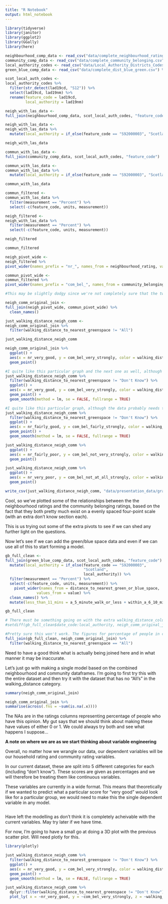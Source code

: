 ```yaml
---
title: "R Notebook"
output: html_notebook
---
```


```r
library(tidyverse)
library(janitor)
library(ggplot2)
library(GGally)
library(here)

neighbourhood_comp_data <- read_csv("data/complete_neighbourhood_rating.csv") %>% clean_names()
community_comp_data <- read_csv("data/complete_community_belonging.csv") %>% clean_names()
local_authority_codes <- read_csv("data/Local_Authority_Districts_Codes.csv") %>% clean_names()
green_blue_comp_data <- read_csv("data/complete_dist_blue_green.csv") %>% clean_names()


```

```r
scot_local_auth_codes <-
local_authority_codes %>% 
  filter(str_detect(lad19cd, "S12")) %>% 
  select(lad19cd, lad19nm) %>% 
  rename(feature_code = lad19cd,
         local_authority = lad19nm)
```

```r
neigh_with_las_data <-
full_join(neighbourhood_comp_data, scot_local_auth_codes, "feature_code")

neigh_with_las_data <-
neigh_with_las_data %>% 
  mutate(local_authority = if_else(feature_code == "S92000003", "Scotland", local_authority))

neigh_with_las_data
```

```r
commun_with_las_data <-
full_join(community_comp_data, scot_local_auth_codes, "feature_code")

commun_with_las_data <-
commun_with_las_data %>% 
  mutate(local_authority = if_else(feature_code == "S92000003", "Scotland", local_authority))

commun_with_las_data
```

```r
commun_filtered <-
commun_with_las_data %>%
  filter(measurement == "Percent") %>% 
  select(-c(feature_code, units, measurement))

neigh_filtered <-
neigh_with_las_data %>%
  filter(measurement == "Percent") %>% 
  select(-c(feature_code, units, measurement))
```

```r
neigh_filtered

commun_filtered
```
```r
neigh_pivot_wide <-
neigh_filtered %>% 
pivot_wider(names_prefix = "nr_", names_from = neighbourhood_rating, values_from = value)

commun_pivot_wide <-
commun_filtered %>% 
pivot_wider(names_prefix = "com_bel_", names_from = community_belonging, values_from = value)
```

```r
#This may be slightly dodgy since we're not completely sure that the two data sets refer to the same individuals. We're probably going to end up with quite a lot of missing values as well

neigh_comm_original_join <-
full_join(neigh_pivot_wide, commun_pivot_wide) %>% 
  clean_names()
```

```r
just_walking_distance_neigh_comm <-
neigh_comm_original_join %>% 
  filter(walking_distance_to_nearest_greenspace != "All")

just_walking_distance_neigh_comm
```

```r
neigh_comm_original_join %>%
  ggplot() +
  aes(x = nr_very_good, y = com_bel_very_strongly, color = walking_distance_to_nearest_greenspace) +
  geom_point()
```

```r
#I quite like this particular graph and the next one as well, although the data probably needs to be cleaned up a bit to get Scotland averages out. 
just_walking_distance_neigh_comm %>% 
  filter(walking_distance_to_nearest_greenspace != "Don't Know") %>% 
  ggplot() +
  aes(x = nr_very_good, y = com_bel_very_strongly, color = walking_distance_to_nearest_greenspace) +
  geom_point() +
  geom_smooth(method = lm, se = FALSE, fullrange = TRUE)
```

```r
#I quite like this particular graph, although the data probably needs to be cleaned up a bit to get Scotland averages out. 
just_walking_distance_neigh_comm %>% 
  filter(walking_distance_to_nearest_greenspace != "Don't Know") %>% 
  ggplot() +
  aes(x = nr_fairly_good, y = com_bel_fairly_strongly, color = walking_distance_to_nearest_greenspace) +
  geom_point() +
  geom_smooth(method = lm, se = FALSE, fullrange = TRUE)
```

```r
just_walking_distance_neigh_comm %>% 
  ggplot() +
  aes(x = nr_fairly_poor, y = com_bel_not_very_strongly, color = walking_distance_to_nearest_greenspace) +
  geom_point()
```

```r
just_walking_distance_neigh_comm %>% 
  ggplot() +
  aes(x = nr_very_poor, y = com_bel_not_at_all_strongly, color = walking_distance_to_nearest_greenspace) +
  geom_point()
```

```r
write_csv(just_walking_distance_neigh_comm, "data/presentation_data/graph_10_11_just_walking_distance_neigh_comm.csv")
```

Cool, so we've plotted some of the relationships between the the neighbourhood ratings and the community belonging ratings, based on the fact that they both pretty much exist on a evenly spaced four-point scale (with an extra don't know section each). 

This is us trying out some of the extra pivots to see if we can shed any further light on the questions. 









Now let's see if we can add the green/blue space data and even if we can use all of this to start forming a model. 

```r
gb_full_clean <-
full_join(green_blue_comp_data, scot_local_auth_codes, "feature_code") %>% 
  mutate(local_authority = if_else(feature_code == "S92000003", 
                                   "Scotland", 
                                   local_authority)) %>% 
  filter(measurement == "Percent") %>% 
  select(-c(feature_code, units, measurement)) %>% 
    pivot_wider(names_from = distance_to_nearest_green_or_blue_space,
              values_from = value) %>% 
  clean_names() %>% 
  mutate(less_than_11_mins = a_5_minute_walk_or_less + within_a_6_10_minute_walk)

gb_full_clean
```

```r
# There must be something going on with the extra walking_distance_column which might effect any join. I'm guessing it would just mean gaps though. 
#setdiff(gb_full_clean$date_code:local_authority, neigh_comm_original_join$date_code:)
```

```r
#Pretty sure this won't work. The figures for percentage of people in certain walking distance just wouldn't relate to the neighbourhood and community figures the way we'd want them to.
full_join(gb_full_clean, neigh_comm_original_join) %>% 
  filter(walking_distance_to_nearest_greenspace == "All")
```

Need to have a good think what is actually being joined here and in what manner it may be inaccurate.

Let's just go with making a single model based on the combined neighbourhood and community dataframes. I'm going to first try this with the entire dataset and then try it with the dataset that has no "All's" in the walking_distance category. 

```r
summary(neigh_comm_original_join)
```

```r
neigh_comm_original_join %>% 
summarise(across(.fns = ~sum(is.na(.x))))
```

The NAs are in the ratings columns representing percentage of people who have this opinion. My gut says that we should think about making these have values of either 0 or 1. We could always try both and see what happens I suppose...

**A note on where we are as we start thinking about variable engineering**

Overall, no matter how we wrangle our data, our dependent variables will be our household rating and community rating variables.

In our current dataset, these are split into 5 different categories for each (including "don't know"). These scores are given as percentages and we will therefore be treating them like continuous variables. 

These variables are currently in a wide format. This means that theoretically if we wanted to predict what a particular score for "very good" would look like for a particular group, we would need to make this the single dependent variable in any model.

```r

```


Have left the modelling as don't think it is completely acheivable with the current variables. May try later if we have time.

For now, I'm going to have a small go at doing a 3D plot with the previous scatter plot. Will need plotly for this.

```r
library(plotly)
```

```r
just_walking_distance_neigh_comm %>% 
  filter(walking_distance_to_nearest_greenspace != "Don't Know") %>% 
  ggplot() +
  aes(x = nr_very_good, y = com_bel_very_strongly, color = walking_distance_to_nearest_greenspace) +
  geom_point() +
  geom_smooth(method = lm, se = FALSE, fullrange = TRUE)
```

```r
just_walking_distance_neigh_comm %>% 
  dplyr::filter(walking_distance_to_nearest_greenspace != "Don't Know") %>%
  plot_ly( x = ~nr_very_good, y = ~com_bel_very_strongly, z = ~walking_distance_to_nearest_greenspace,type = "scatter3d", mode = "markers", color = ~walking_distance_to_nearest_greenspace)
```

```r

```

